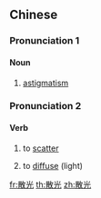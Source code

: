 ==Chinese==
{{zh-forms}}
{{wikipedia|lang=zh}}

===Pronunciation 1===
{{zh-pron
|m=sǎnguāng
|c=saan2 gwong1
|mn=qz,xm:sòaⁿ-kng/zz:sòaⁿ-kuiⁿ/qz:sàn-kng
|cat=n
}}

====Noun====
{{zh-noun}}

# {{lb|zh|ophthalmology}} [[astigmatism]]

===Pronunciation 2===
{{zh-pron
|m=sànguāng
|c=saan3 gwong1
|cat=n
}}

====Verb====
{{zh-verb}}

# {{lb|zh|of light}} to [[scatter]]
# to [[diffuse]] (light)

[[fr:散光]]
[[th:散光]]
[[zh:散光]]